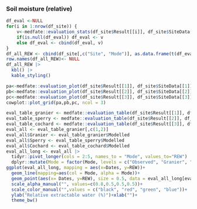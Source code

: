 ### Soil moisture (relative)
```r
df_eval <-NULL
for(i in 1:nrow(df_site)) {
    v<-medfate::evaluation_stats(df_site$Result[[i]], df_site$SiteData[[i]]$measuredData, type= "REW")
    if(is.null(df_eval)) df_eval <- v
    else df_eval <- cbind(df_eval, v)
}
df_all_REW <- cbind(df_site[,c("Site", "Mode")], as.data.frame(t(df_eval)))
row.names(df_all_REW)<- NULL
df_all_REW |> 
  kbl() |>
  kable_styling()
```


```r
pa<-medfate::evaluation_plot(df_site$Result[[1]], df_site$SiteData[[1]]$measuredData, type= "REW", plotType = "scatter")+labs(subtitle="Granier")+xlab("Modelled REW (%)")+ylab("Observed REW (%)")
pb<-medfate::evaluation_plot(df_site$Result[[2]], df_site$SiteData[[2]]$measuredData, type= "REW", plotType = "scatter")+labs(subtitle="Sperry")+xlab("Modelled REW (%)")+ylab("Observed REW (%)")
pc<-medfate::evaluation_plot(df_site$Result[[3]], df_site$SiteData[[3]]$measuredData, type= "REW", plotType = "scatter")+labs(subtitle="Cochard")+xlab("Modelled REW (%)")+ylab("Observed REW (%)")
cowplot::plot_grid(pa,pb,pc, ncol = 3)
```

```r
eval_table_granier <- medfate::evaluation_table(df_site$Result[[1]], df_site$SiteData[[1]]$measuredData, type= "REW")
eval_table_sperry <- medfate::evaluation_table(df_site$Result[[2]], df_site$SiteData[[2]]$measuredData, type= "REW")
eval_table_cochard <- medfate::evaluation_table(df_site$Result[[3]], df_site$SiteData[[3]]$measuredData, type= "REW")
eval_all <- eval_table_granier[,c(1,2)]
eval_all$Granier <- eval_table_granier$Modelled
eval_all$Sperry <- eval_table_sperry$Modelled
eval_all$Cochard <- eval_table_cochard$Modelled
eval_all_long <- eval_all |>
  tidyr::pivot_longer(cols = 2:5, names_to = "Mode", values_to="REW") |>
  dplyr::mutate(Mode = factor(Mode, levels = c("Observed", "Granier", "Sperry", "Cochard")))
ggplot(eval_all_long, mapping = aes(x=Dates, y=REW))+
  geom_line(mapping=aes(col = Mode, alpha = Mode))+
  geom_point(aes(x= Dates, y=REW), size = 0.5, data = eval_all_long[eval_all_long$Mode=="Observed",])+
  scale_alpha_manual("", values=c(0.8,0.5,0.5,0.5))+
  scale_color_manual("",values = c("black", "red", "green", "blue"))+
  ylab("Relative extractable water (%)")+xlab("")+
  theme_bw()
```